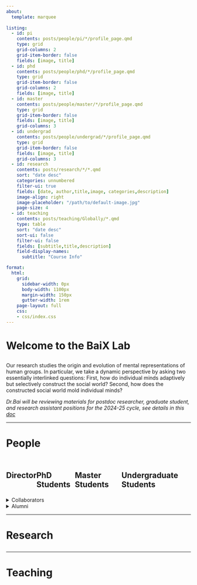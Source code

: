 ```yaml
---
about: 
  template: marquee
  
listing:
  - id: pi
    contents: posts/people/pi/*/profile_page.qmd
    type: grid
    grid-columns: 2
    grid-item-border: false
    fields: [image, title]
  - id: phd
    contents: posts/people/phd/*/profile_page.qmd
    type: grid
    grid-item-border: false
    grid-columns: 2
    fields: [image, title]
  - id: master
    contents: posts/people/master/*/profile_page.qmd
    type: grid
    grid-item-border: false
    fields: [image, title]
    grid-columns: 3
  - id: undergrad
    contents: posts/people/undergrad/*/profile_page.qmd
    type: grid
    grid-item-border: false
    fields: [image, title]
    grid-columns: 3
  - id: research
    contents: posts/research/*/*.qmd  
    sort: "date desc"  
    categories: unnumbered
    filter-ui: true
    fields: [date, author,title,image, categories,description]  
    image-align: right  
    image-placeholder: "/path/to/default-image.jpg" 
    page-size: 4
  - id: teaching
    contents: posts/teaching/Globally/*.qmd  
    type: table
    sort: "date desc"  
    sort-ui: false
    filter-ui: false
    fields: [subtitle,title,description]  
    field-display-names:
      subtitle: "Course Info"

format:
  html:
    grid:
      sidebar-width: 0px
      body-width: 1100px
      margin-width: 150px
      gutter-width: 1rem
    page-layout: full
    css: 
    - css/index.css
---
```


<h1 id="Welcome">

Welcome to the BaiX Lab

</h1>

Our research studies the origin and evolution of mental representations of human groups. In particular, we take a dynamic perspective by asking two essentially interlinked questions: First, how do individual minds adaptively but selectively construct the social world? Second, how does the constructed social world mold individual minds?

*Dr.Bai will be reviewing materials for postdoc researcher, graduate student, and research assistant positions for the 2024-25 cycle, see details in this [doc](https://docs.google.com/document/d/1JW5j8dAAIbFh9dqOvugFkJ2GBon9CYhEoASSvwzZndk/edit?usp=sharing)*

------------------------------------------------------------------------

<h1 id="People">

People

</h1>

::: {.grid .people-container style="display: flex"}
::: people-block
<h2 class="people-title">

Director

</h2>

::: {#pi}
:::
:::

::: people-block
<h2 class="people-title">

PhD Students

</h2>

::: {#phd}
:::
:::

::: people-block
<h2 class="people-title">

Master Students

</h2>

::: {#master}
:::
:::

::: people-block
<h2 class="people-title">

Undergraduate Students

</h2>

::: {#undergrad}
:::
:::
:::

<details class="custom-details" style="margin-bottom: 0px">

<summary>Collaborators</summary>

-   [Alexander Todorov](https://tlab.uchicago.edu/)
-   [Susan Fiske](https://www.fiskelab.org/)
-   [Tom Griffiths](https://cocosci.princeton.edu/tom/tom.php)

</details>

<details class="custom-details">

<summary>Alumni</summary>

-   [Alumni1 (Currently at Yale)](posts/teaching/Yuhao1/Yuhao1.qmd)
-   [Alumni2 (Currently at MIT)](posts/teaching/Yuhao2/Yuhao2.qmd)
-   [Alumni3 (Currently at MIT)](posts/teaching/Yuhao3/Yuhao3.qmd)

</details>

------------------------------------------------------------------------

<h1 id="Research">

Research

</h1>

::: {#research}
:::

------------------------------------------------------------------------

<h1 id="Teaching">

Teaching

</h1>

::: {#teaching}
:::
